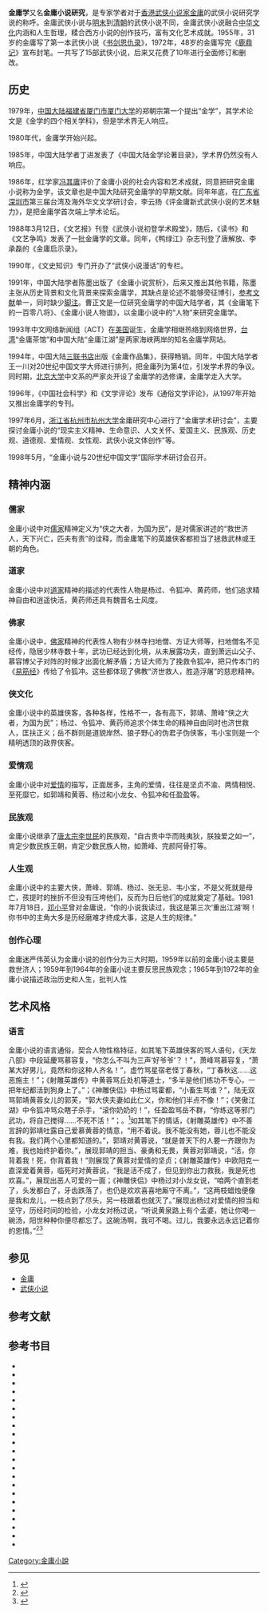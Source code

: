 {{otheruses|subject=研究金庸武侠小说的学说|other=其他同名条目|金学}}

'''金庸学'''又名'''金庸小说研究'''，是专家学者对于[[香港|香港]][[武侠小说|武侠小说家]][[金庸|金庸]]的武侠小说研究学说的称呼。金庸武侠小说与[[明末|明末]]到[[清朝|清朝]]的武侠小说不同，金庸武侠小说融合[[中华文化|中华文化]]内涵和人生哲理，糅合西方小说的创作技巧，富有文化艺术成就。1955年，31岁的金庸写了第一本武侠小说《[[书剑恩仇录|书剑恩仇录]]》，1972年，48岁的金庸写完《[[鹿鼎记|鹿鼎记]]》宣布封笔。一共写了15部武侠小说，后来又花费了10年进行全面修订和删改。

==历史==
1979年，[[中国大陆|中国大陆]][[福建省|福建省]][[厦门市|厦门市]][[厦门大学|厦门大学]]的郑朝宗第一个提出“金学”，其学术论文是《金学的四个相关学科》，但是学术界无人响应。

1980年代，金庸学开始兴起。

1985年，中国大陆学者丁进发表了《中国大陆金学论著目录》，学术界仍然没有人响应。

1986年，红学家[[冯其庸|冯其庸]]评价了金庸小说的社会内容和艺术成就，同意把研究金庸小说称为金学，该文章也是中国大陆研究金庸学的早期文献。同年年底，在[[广东省|广东省]][[深圳市|深圳市]]第三届台湾及海外华文文学研讨会，李云扬《评金庸新式武侠小说的艺术魅力》，是把金庸学首次端上学术论坛。

1988年3月12日，《文艺报》刊登《武侠小说初登学术殿堂》，随后，《读书》和《文艺争鸣》发表了一批金庸学的文章。同年，《鸭绿江》杂志刊登了唐解放、李承磊的《金庸启示录》。

1990年，《文史知识》专门开办了“武侠小说漫话”的专栏。

1991年，中国大陆学者陈墨出版了《金庸小说赏析》，后来又推出其他书籍，陈墨主张从历史背景和文化背景来探索金庸学，其缺点是论述不能够旁征博引，[[参考文献|参考文献]]单一，同时缺少[[脚注|脚注]]。曹正文是一位研究金庸学的中国大陆学者，其《金庸笔下的一百零八将》、《金庸小说人物谱》，以金庸小说中的“人物”来研究金庸学。

1993年中文网络新闻组（ACT）在[[美国|美国]]诞生，金庸学相继热络到网络世界，[[台湾|台湾]]“金庸茶馆”和中国大陆“金庸江湖”是两家海峡两岸的知名金庸学网站。

1994年，中国大陆[[三联书店|三联书店]]出版《金庸作品集》，获得畅销。同年，中国大陆学者王一川对20世纪中国文学大师进行排列，把金庸列为第4位，引发学术界的争议。同时期，[[北京大学|北京大学]]中文系的严家炎开设了金庸学的选修课，金庸学走入大学。

1996年，《中国社会科学》和《文学评论》发布《通俗文学评论》，从1997年开始又推出金庸学的专刊。

1997年6月，[[浙江省|浙江省]][[杭州市|杭州市]][[杭州大学|杭州大学]]金庸研究中心进行了“金庸学术研讨会”，主要探讨金庸小说的“现实主义精神、生命意识、人文关怀、爱国主义、民族观、历史观、道德观、爱情观、女性观、武侠小说文体创作”等。

1998年5月，“金庸小说与20世纪中国文学”国际学术研讨会召开。

==精神内涵==
===儒家===
金庸小说中对[[儒家|儒家]]精神定义为“侠之大者，为国为民”，是对儒家讲述的“救世济人，天下兴亡，匹夫有责”的诠释，而金庸笔下的英雄侠客都担当了拯救武林或王朝的角色。

===道家===
金庸小说中对[[道家|道家]]精神的描述的代表性人物是杨过、令狐冲、黄药师，他们追求精神自由和逍遥快活，黄药师还具有魏晋名士风度。

===佛家===
金庸小说中，[[佛家|佛家]]精神的代表性人物有少林寺扫地僧、方证大师等，扫地僧名不见经传，隐居少林寺数十年，武功已经达到化境，从未展露功夫，直到萧远山父子、慕容博父子对阵的时候才出面化解矛盾；方证大师为了挽救令狐冲，把只传本门的《[[易筋经|易筋经]]》传给了令狐冲。这些都体现了佛教“济世救人，胜造浮屠”的慈悲精神。

===侠文化===
金庸小说中的英雄侠客，各种各样，性格不一，各有高下，郭靖、萧峰“侠之大者，为国为民”；杨过、令狐冲、黄药师追求个体生命的精神自由同时也济世救人，匡扶正义；岳不群则是道貌岸然、狼子野心的伪君子伪侠客，韦小宝则是一个精明透顶的政界侠客。

===爱情观===
金庸小说中对[[爱情|爱情]]的描写，正面居多，主角的爱情，往往是坚贞不渝、两情相悦、至死靡它，如郭靖和黄蓉、杨过和小龙女、令狐冲和任盈盈等。

===民族观===
金庸小说继承了[[唐太宗|唐太宗]][[李世民|李世民]]的民族观，“自古贵中华而贱夷狄，朕独爱之如一”，肯定少数民族王朝，肯定少数民族人物，如萧峰、完颜阿骨打等。

===人生观===
金庸小说中的主要大侠，萧峰、郭靖、杨过、张无忌、韦小宝，不是父死就是母亡，孩提时的挫折不但没有压垮他们，反而为日后他们的成就奠定了基础。1981年7月18日，[[邓小平|邓小平]]曾对金庸说，“你的小说我读过，我这是第三次‘重出江湖’啊！你书中的主角大多是历经磨难才终成大事，这是人生的规律。”

===创作心理===
金庸迷严伟英认为金庸小说的创作分为三大时期，1959年以前的金庸小说主要是救世济人；1959年到1964年的金庸小说主要反思民族观念；1965年到1972年的金庸小说描述政治历史和人生，批判人性

==艺术风格==
===语言===
金庸小说的语言通俗，契合人物性格特征，如其笔下英雄侠客的骂人语句，《天龙八部》中段延慶骂慕容复，“你怎么不叫为三声‘好爷爷’？！”，萧峰骂慕容复，“萧某大好男儿，竟然和你这种人齐名！”，虚竹骂星宿老怪丁春秋，“丁春秋这……这恶施主！”；《射雕英雄传》中黄蓉骂丘处机等道士，“多半是他们练功不专心，一把年纪都活到狗身上了。”；《神雕侠侣》中杨过骂霍都，“小畜生骂谁？”，陆无双骂郭靖黄蓉女儿的郭芙，“郭大侠夫妻如此仁义，你和他们半点不像！”；《笑傲江湖》中令狐冲骂众瞎子杀手，“滚你奶奶的！”，任盈盈骂岳不群，“你练这等邪门武功，将自己搅得……不死不活！”；。<ref name="jingu" >{{cite journal | language =zh-hans | author =慕容一笑 | title =《金庸笔下“骂之艺术”》| journal =《今古传奇》 | volume = | year = 2005年 | pages =第146-147页  | issn =1673-9574 }}</ref>如其笔下的情话，《射雕英雄传》中不善言辞的郭靖吐露自己爱慕黄蓉的情意，“用不着说。我不能没有她，蓉儿也不能没有我。我们两个心里都知道的。”，郭靖对黄蓉说，“就是普天下的人要一齐跟你为难，我也始终护着你。”，展现郭靖的担当、豪勇和无畏，黄蓉对郭靖说，“活，你背着我！死，你背着我！”则展现了黄蓉对爱情的坚贞；《射雕英雄传》中欧阳克一直深爱着黄蓉，临死时对黄蓉说，“我是活不成了，但见到你出力救我，我是死也欢喜。”，展现出恶人可爱的一面；《神雕侠侣》中杨过对小龙女说，“咱两个直到老了，头发都白了，牙齿跌落了，也仍是欢欢喜喜地厮守不离。”，“这两枝蜡烛便像是我和龙儿，一枝点到了尽头，另一枝跟着也就灭了。”展现出杨过对爱情的担当和坚守，历经时间的检验，小龙女对杨过说，“听说黄泉路上有个孟婆，她让你喝一碗汤，阳世种种你便尽都忘了。这碗汤啊，我可不喝。过儿，我要永远永远记着你的恩情。”<ref name="geyan" >{{cite journal | language =zh-hans | author =孔庆东 | title =《金庸笔下最感人的情话》| journal =《格言》 | volume = | year = 2006年 | pages =第54页  | issn =1005-0124 }}</ref><ref name="kqd" >{{cite book |author=孔庆东 |title=《笑书神侠——北大醉侠遭遇金庸》|year=2006 |publisher=中国海关出版社 |location= |pages= |isbn=9787801653222 |language=zh-hans}}</ref>

== 参见 ==
*[[金庸|金庸]]
*[[武侠小说|武侠小说]]

==参考文献==
{{reflist}}

== 参考书目 ==
*{{cite book |language=zh-hans|author=[[严家炎|严家炎]]|title=《金庸小说论稿》|year=2007 |publisher=北京大学出版社 |location= |pages= |isbn=9787301131497 }}
*{{cite book |language=zh-hans|author=[[陈墨|陈墨]] |title=《陈墨评金庸》|year=2008 |publisher=东方出版社 |location= |pages= |isbn=9787506032131 }}
*{{cite book |language=zh-hans|author=[[陈平原|陈平原]] |title=《超越雅俗——金庸的成功及武侠小说的出路》|year= |publisher= |location= |pages= |isbn= }}
*{{cite book |language=zh-hans|author=[[冯其庸|冯其庸]] |title=《读金庸》|year= |publisher= |location= |pages= |isbn= }}
*{{cite book |language=zh-hans|author=[[朱宁嘉|朱宁嘉]] |title=《金庸武侠小说对文化传承的创意》|year= |publisher= |location= |pages= |isbn= }}
*{{cite book |language=zh-hans|author=[[孔庆东|孔庆东]] |title=《笑书神侠——北大醉侠遭遇金庸》|year=2006 |publisher=中国海关出版社 |location= |pages= |isbn= 9787801653222}}
*{{cite book |language=zh-hans|author=孔庆东 |title=《醉眼看金庸》|year=2005 |publisher=中国社会科学出版社 |location= |pages= |isbn=9787801064165 }}
*{{cite book |language=zh-hans|author=孔庆东 |title=《金庸侠语》|year=2007 |publisher=长江文艺出版社 |location= |pages= |isbn=9787535435545 }}
*{{cite book |language=zh-hans|author=[[倪匡|倪匡]] |title=《我看金庸小说》|year=2009 |publisher=重庆大学 |location= |pages= |isbn=9787562447245  }}
*{{cite book |language=zh-hans|author=倪匡 |title=《再看金庸小说》|year=2009 |publisher重庆大学= |location= |pages= |isbn=9787562447252  }}
*{{cite book |language=zh-hans|author=倪匡 |title=《三看金庸小说》|year=2009 |publisher=重庆大学 |location= |pages= |isbn=9789573232957}}
*{{cite book |language=zh-hans|author=倪匡 |title=《四看金庸小说》|year=2009 |publisher=重庆大学 |location= |pages= |isbn=9787562447276  }}
*{{cite book |language=zh-hans|author=倪匡、陈沛然 |title=《五看金庸小说》|year=2009 |publisher=重庆大学 |location= |pages= |isbn=9787562447283  }}
*{{cite book |language=zh-hant|author=[[吴霭仪|吴霭仪]] |title=《金庸小说的男子》|year=1998 |publisher=遠流 |location= |pages= |isbn=9789573234487
 }}
*{{cite book |language=zh-hant|author=吴霭仪 |title=《金庸小说看人生》|year=1998 |publisher= 遠流|location= |pages= |isbn=9789573234968
 }}
*{{cite book |language=zh-hant|author=吴霭仪 |title=《金庸小说的女子》|year=1998 |publisher=遠流 |location= |pages= |isbn=9789623570893
 }}
*{{cite book |language=zh-hans|author=吴霭仪 |title=《金庸小说的情》|year=1998 |publisher=遠流 |location= |pages= |isbn=9789573234975
 }}
*{{cite book |language=zh-hans|author=[[杨兴安|杨兴安]] |title=《金庸笔下世界》|year= |publisher= |location= |pages= |isbn= }}
*{{cite book |language=zh-hans|author=杨兴安 |title=《金庸小说十谈》|year=2002 |publisher= 知识出版社|location= |pages= |isbn=9787501533282
 }}
*{{cite book |language=zh-hant|author=项庄 |title=《金庸小说评弹》|year= 1995|publisher=明窗出版社 |location= |pages= |isbn=962-357-747-8 }}
*{{cite book |language=zh-hans|author=冷夏 |title=《金庸传》（港版）《文坛侠圣——金庸传》（大陆版）|year=2008 |publisher=湖北人民出版社 |location= |pages= |isbn=9787216051521 }}
*{{cite book |language=zh-hans|author=[[三毛|三毛]]、[[董千里|董千里]]、[[罗龙治|罗龙治]]、[[林燕妮|林燕妮]]、[[翁灵文|翁灵文]]、[[杜南|杜南]]等 |title=《诸子百家看金庸》|year=2009 |publisher= 重庆大学|location= |pages= |isbn=9787562447344 }}


{{DEFAULTSORT:J金}}
[[Category:金庸小說|Category:金庸小說]]